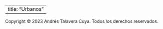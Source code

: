 
---
  title: "Urbanos"
---


<footer>
  Copyright © 2023 Andrés Talavera Cuya. Todos los derechos reservados.
</footer>